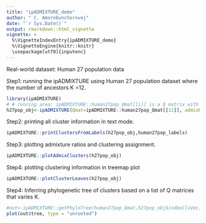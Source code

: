 ```yaml
---
title: "ipADMIXTURE_demo"
author: " C. Amornbunchornvej"
date: "`r Sys.Date()`"
output: rmarkdown::html_vignette
vignette: >
  %\VignetteIndexEntry{ipADMIXTURE_demo} 
  %\VignetteEngine{knitr::knitr}
  \usepackage[utf8]{inputenc}
---
```


Real-world dataset: Human 27 population data

Step1: running the  ipADMIXTURE using Human 27 population dataset where the number of ancestors K =12. 
```r
library(ipADMIXTURE)
# # running area: ipADMIXTURE::human27pop_Qmat[[i]] is a Q matrix with K=i+1
h27pop_obj<-ipADMIXTURE(Qmat=ipADMIXTURE::human27pop_Qmat[[11]], admixRatioThs =0.15)
```

Step2: printing all cluster information in text mode.
```r
ipADMIXTURE::printClustersFromLabels(h27pop_obj,human27pop_labels)
```

Step3: plotting admixture ratios and clustering assignment.
```r
ipADMIXTURE::plotAdmixClusters(h27pop_obj)
```

Step4: plotting clustering information in treemap plot
```r
ipADMIXTURE::plotClusterLeaves(h27pop_obj)
```
Step4: Inferring phylogenetic tree of  clusters based on a list of Q matrices that varies K.
```r
#out<-ipADMIXTURE::getPhyloTree(human27pop_Qmat,h27pop_obj$indexClsVec)
plot(out$tree, type = "unrooted")
```
